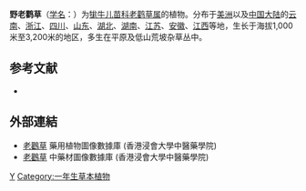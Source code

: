 {{Speciesbox 
| taxon = Geranium carolinianum
| authority = L.
}}

'''野老鹳草'''（[[学名|学名]]：{{lang|la|''Geranium carolinianum''}}）为[[牻牛儿苗科|牻牛儿苗科]][[老鹳草属|老鹳草属]]的植物。分布于[[美洲|美洲]]以及[[中国大陆|中国大陆]]的[[云南|云南]]、[[浙江|浙江]]、[[四川|四川]]、[[山东|山东]]、[[湖北|湖北]]、[[湖南|湖南]]、[[江苏|江苏]]、[[安徽|安徽]]、[[江西|江西]]等地，生长于海拔1,000米至3,200米的地区，多生在平原及低山荒坡杂草丛中。

== 参考文献 ==
<div class="references-small">
* {{cite web| url =http://www.bioinfo.cn/db05/KmzwSpecies.php?action=view&id=9574| title =野老鹳草| work =《中国高等植物数据库全库》| publisher =中国科学院微生物研究所| author =昆明植物研究所| accessdate =2009-02-24| deadurl =yes| archiveurl =https://web.archive.org/web/20160305084131/http://www.bioinfo.cn/db05/KmzwSpecies.php?action=view&id=9574| archivedate =2016-03-05}}
</div>

==外部連結==
*[https://libproject.hkbu.edu.hk/was40/detail?lang=ch&channelid=1288&searchword=herb_id=D00638 老鸛草] {{Wayback|url=https://libproject.hkbu.edu.hk/was40/detail?lang=ch&channelid=1288&searchword=herb_id=D00638 |date=20210624201930 }} 藥用植物圖像數據庫 (香港浸會大學中醫藥學院) {{zh}}{{en}}
*[https://sys01.lib.hkbu.edu.hk/cmed/mmid/detail.php?pid=B00258 老鸛草] 中藥材圖像數據庫  (香港浸會大學中醫藥學院) {{zh}}{{en}} 



{{Taxonbar}}

[[Category:老鹳草属|Y]]
[[Category:一年生草本植物|Category:一年生草本植物]]